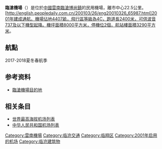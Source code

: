 {{Infobox airport
| name             = 臨滄機場<br>{{lang|en|Lincang Airport}}
| image            = 
| type             = 民用
| opened           = 2001年
| operator         = 
| city-served      = [[雲南省|雲南]][[臨滄|臨滄]]
| distance_to_city = 22.5公里
| elevation-m      = 1896
| IATA             = LNJ
| ICAO             = ZPLC
| coordinates      = {{coord|23|44|18|N|100|1|30|E|type:airport}}
| pushpin_map      = China Yunnan#China
| pushpin_label    = '''LNJ'''
| r1-number        = 16/34
| r1-length-f      = 7,874
| r1-length-m      = 2,400
| r1-surface       = 混凝土
}}
'''臨滄機場'''（{{airport codes|LNJ|ZPLC}}）是位於[[中國|中國]][[雲南|雲南]][[臨滄|臨滄]][[博尚鎮|博尚鎮]]的民用機場，離市中心22.5公里。[http://english.peopledaily.com.cn/200103/26/eng20010326_65987.html]2001年建成通航。機場佔地4407畝，飛行區等級為4C，跑道長2400米，可供波音737及以下機型起降。機坪面積8000平方米，停機位2個，航站樓面積3290平方米。

== 航點 ==
2017-2018夏冬春航季
{{Airport-dest-list
| {{flagicon|PRC}} [[中国东方航空|中国东方航空]]（MU）| [[昆明长水国际机场|昆明]]、[[西双版纳嘎洒国际机场|西双版纳]]
| {{flagicon|PRC}} [[昆明航空|昆明航空]]（KY）| [[昆明长水国际机场|昆明]]
}}

==参考资料==
* [http://www.farecompare.com/flights/Lincang-LNJ/city.html 臨滄機場目的地]

==相关条目==
* [[世界最高海拔机场列表|世界最高海拔机场列表]]
* [[中华人民共和国机场列表|中华人民共和国机场列表]]

{{云南机场小作品}}
{{雲南機場}}
{{中华人民共和国机场}}

[[Category:雲南機場|Category:雲南機場]]
[[Category:临沧交通|Category:临沧交通]]
[[Category:临翔区|Category:临翔区]]
[[Category:2001年启用的机场|Category:2001年启用的机场]]
[[Category:临沧建筑物|Category:临沧建筑物]]